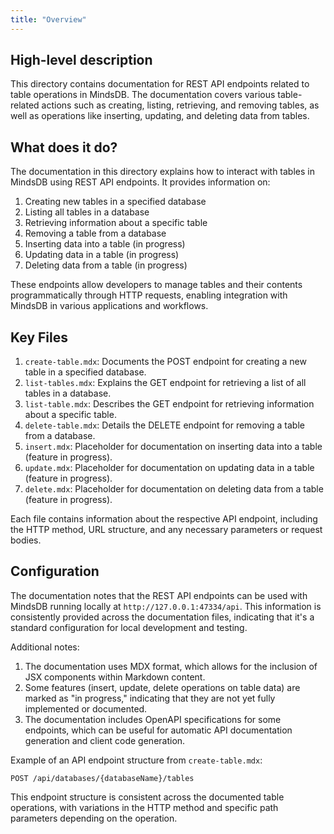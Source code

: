 ```yaml
---
title: "Overview"
---
```


## High-level description

This directory contains documentation for REST API endpoints related to table operations in MindsDB. The documentation covers various table-related actions such as creating, listing, retrieving, and removing tables, as well as operations like inserting, updating, and deleting data from tables.

## What does it do?

The documentation in this directory explains how to interact with tables in MindsDB using REST API endpoints. It provides information on:

1. Creating new tables in a specified database
2. Listing all tables in a database
3. Retrieving information about a specific table
4. Removing a table from a database
5. Inserting data into a table (in progress)
6. Updating data in a table (in progress)
7. Deleting data from a table (in progress)

These endpoints allow developers to manage tables and their contents programmatically through HTTP requests, enabling integration with MindsDB in various applications and workflows.

## Key Files

1. `create-table.mdx`: Documents the POST endpoint for creating a new table in a specified database.
2. `list-tables.mdx`: Explains the GET endpoint for retrieving a list of all tables in a database.
3. `list-table.mdx`: Describes the GET endpoint for retrieving information about a specific table.
4. `delete-table.mdx`: Details the DELETE endpoint for removing a table from a database.
5. `insert.mdx`: Placeholder for documentation on inserting data into a table (feature in progress).
6. `update.mdx`: Placeholder for documentation on updating data in a table (feature in progress).
7. `delete.mdx`: Placeholder for documentation on deleting data from a table (feature in progress).

Each file contains information about the respective API endpoint, including the HTTP method, URL structure, and any necessary parameters or request bodies.

## Configuration

The documentation notes that the REST API endpoints can be used with MindsDB running locally at `http://127.0.0.1:47334/api`. This information is consistently provided across the documentation files, indicating that it's a standard configuration for local development and testing.

Additional notes:

1. The documentation uses MDX format, which allows for the inclusion of JSX components within Markdown content.
2. Some features (insert, update, delete operations on table data) are marked as "in progress," indicating that they are not yet fully implemented or documented.
3. The documentation includes OpenAPI specifications for some endpoints, which can be useful for automatic API documentation generation and client code generation.

Example of an API endpoint structure from `create-table.mdx`:

```
POST /api/databases/{databaseName}/tables
```

This endpoint structure is consistent across the documented table operations, with variations in the HTTP method and specific path parameters depending on the operation.